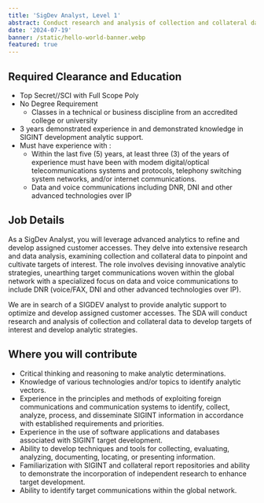```yaml
---
title: 'SigDev Analyst, Level 1'
abstract: Conduct research and analysis of collection and collateral data to develop targets of interest and develop analytic strategies.
date: '2024-07-19'
banner: /static/hello-world-banner.webp
featured: true
---
```

## Required Clearance and Education
- Top Secret//SCI with Full Scope Poly
- No Degree Requirement
    - Classes in a technical or business discipline from an accredited college or university
- 3 years demonstrated experience in and demonstrated knowledge in SIGINT
development analytic support.
- Must have experience with :
    - Within the last five (5) years, at least three (3) of the years of experience must have been with modem digital/optical telecommunications systems and protocols, telephony switching system networks, and/or internet communications.
    - Data and voice communications including DNR, DNI and other advanced technologies over IP

## Job Details

As a SigDev Analyst, you will leverage advanced analytics to refine and develop assigned
customer accesses. They delve into extensive research and data analysis, examining collection
and collateral data to pinpoint and cultivate targets of interest. The role involves devising
innovative analytic strategies, unearthing target communications woven within the global
network with a specialized focus on data and voice communications to include DNR (voice/FAX,
DNI and other advanced technologies over IP).

We are in search of a SIGDEV analyst to provide analytic support to optimize and develop
assigned customer accesses. The SDA will conduct research and analysis of collection and
collateral data to develop targets of interest and develop analytic strategies.

## Where you will contribute
- Critical thinking and reasoning to make analytic determinations.
- Knowledge of various technologies and/or topics to identify analytic vectors.
- Experience in the principles and methods of exploiting foreign communications and communication systems to identify, collect, analyze, process, and disseminate SIGINT information in accordance with established requirements and priorities.
- Experience in the use of software applications and databases associated with SIGINT target development.
- Ability to develop techniques and tools for collecting, evaluating, analyzing, documenting, locating, or presenting information.
- Familiarization with SIGINT and collateral report repositories and ability to demonstrate the incorporation of independent research to enhance target development.
- Ability to identify target communications within the global network.

